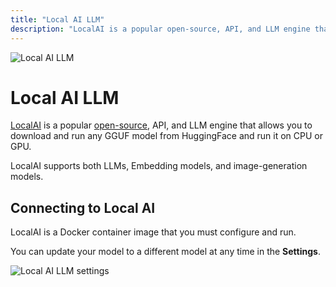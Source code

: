 ```yaml
---
title: "Local AI LLM"
description: "LocalAI is a popular open-source, API, and LLM engine that allows you to download and run any GGUF model from HuggingFace and run it on CPU or GPU."
---
```



<Image
  src="/images/realtimex-setup/llm-configuration/local/localai/header-image.png"
  height={1080}
  width={1920}
  quality={100}
  alt="Local AI LLM"
/>

# Local AI LLM

[LocalAI](https://localai.io) is a popular [open-source](https://github.com/mudler/LocalAI), API, and LLM engine that allows you to download and run any GGUF model from HuggingFace and run it on CPU or GPU.

LocalAI supports both LLMs, Embedding models, and image-generation models.

## Connecting to Local AI

LocalAI is a Docker container image that you must configure and run.

You can update your model to a different model at any time in the **Settings**.

<Image
  src="/images/realtimex-setup/llm-configuration/local/localai/localai-llm.png"
  height={1080}
  width={1920}
  quality={100}
  alt="Local AI LLM settings"
/>
